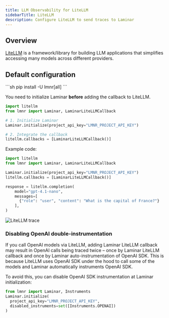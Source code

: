 ```yaml
---
title: LLM Observability for LiteLLM
sidebarTitle: LiteLLM
description: Configure LiteLLM to send traces to Laminar
---
```


## Overview

[LiteLLM](https://www.litellm.ai/) is a framework/library for building LLM applications that simplifies accessing many models across different providers.

## Default configuration

<Steps>
<Step title="Ensure you have the latest version of Laminar">
```sh
pip install -U lmnr[all]
```
</Step>
<Step title="Initialize Laminar and integrate the callback">

You need to initialize Laminar **before** adding the callback to LiteLLM.

```python
import litellm
from lmnr import Laminar, LaminarLiteLLMCallback

# 1. Initialize Laminar
Laminar.initialize(project_api_key="LMNR_PROJECT_API_KEY")

# 2. Integrate the callback
litellm.callbacks = [LaminarLiteLLMCallback()]
```
</Step>
<Step title="Run your code and see traces in Laminar">

Example code:

```python
import litellm
from lmnr import Laminar, LaminarLiteLLMCallback

Laminar.initialize(project_api_key="LMNR_PROJECT_API_KEY")
litellm.callbacks = [LaminarLiteLLMCallback()]

response = litellm.completion(
    model="gpt-4.1-nano",
    messages=[
      {"role": "user", "content": "What is the capital of France?"}
    ],
)
```


<div style={{ border: '1px solid #2B2B30', borderRadius: '8px', overflow: 'hidden' }}>
  <img src="/images/traces/litellm.png" alt="LiteLLM trace" style={{ margin: '0px' }}/>
</div>
</Step>
</Steps>

### Disabling OpenAI double-instrumentation

If you call OpenAI models via LiteLLM, adding Laminar LiteLLM callback may result in OpenAI calls being traced twice – once by Laminar LiteLLM callback and once by Laminar auto-instrumentation of OpenAI SDK.
This is because LiteLLM uses OpenAI SDK under the hood to call some of the models and Laminar automatically instruments OpenAI SDK.

To avoid this, you can disable OpenAI SDK instrumentation at Laminar initialization:

```python {4}
from lmnr import Laminar, Instruments
Laminar.initialize(
  project_api_key="LMNR_PROJECT_API_KEY",
  disabled_instruments=set([Instruments.OPENAI])
)
```
